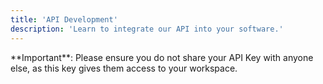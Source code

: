 ```yaml
---
title: 'API Development'
description: 'Learn to integrate our API into your software.'
---
```


<Info>
  **Important**: Please ensure you do not share your API Key with anyone else, as this key gives them access to your workspace.
</Info>